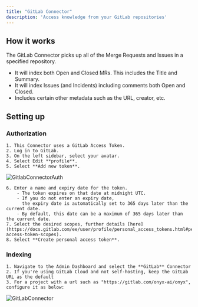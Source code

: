 ```yaml
---
title: "GitLab Connector"
description: 'Access knowledge from your GitLab repositories'
---
```


## How it works

The GitLab Connector picks up all of the Merge Requests and Issues in a specified repository.
- It will index both Open and Closed MRs. This includes the Title and Summary.
- It will index Issues (and Incidents) including comments both Open and Closed.
- Includes certain other metadata such as the URL, creator, etc.

## Setting up

### Authorization

    1. This Connector uses a GitLab Access Token.
    2. Log in to GitLab.
    3. On the left sidebar, select your avatar.
    4. Select Edit **profile**.
    5. Select **Add new token**.

![GitlabConnectorAuth](/assets/admin/connectors/gitlab/GitlabConnectorAuth.gif)

    6. Enter a name and expiry date for the token.
        - The token expires on that date at midnight UTC.
        - If you do not enter an expiry date,
          the expiry date is automatically set to 365 days later than the current date.
        - By default, this date can be a maximum of 365 days later than the current date.
    7. Select the desired scopes, further details [here](https://docs.gitlab.com/ee/user/profile/personal_access_tokens.html#personal-access-token-scopes).
    8. Select **Create personal access token**.

### Indexing

    1. Navigate to the Admin Dashboard and select the **GitLab** Connector
    2. If you're using GitLab Cloud and not self-hosting, keep the GitLab URL as the default
    3. For a project with a url such as "https://gitlab.com/onyx-ai/onyx", configure it as below:

![GitLabConnector](/assets/admin/connectors/gitlab/GitlabConnector.png)
